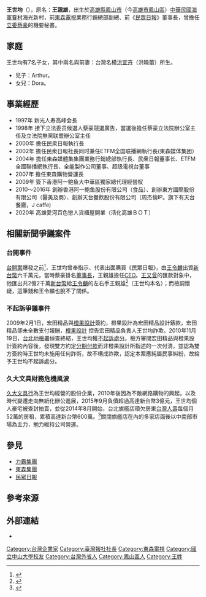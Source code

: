 {{Expand |time=2007-11-04T19:22:50+00:00 }}
{{Infobox Officeholder
| 圖像 = 
| 圖像大小 = 
| 圖像說明 = 
| 職務1 = 
| 就任日期1 = 
| 卸任日期1 = 
| 姓名 = 王世均
| 本名 = 
| 字 = 
| 號 = 
| 其他姓名 = 王親雄/王世均/王世騰
| 性別 = 男
| 籍貫 = 
| 出生日期 = {{Birth_date_and_age|1970|9|9}}
| 出生地點 = {{TWN}}[[高雄縣|高雄縣]][[鳳山區|鳳山市]]<br>（今[[高雄市|高雄市]][[鳳山區|鳳山區]]）<br>[[中華民國海軍|中華民國海軍]][[眷村|眷村]]海光新村
| 逝世日期 = 
| 逝世地點 = 
| 居處 = 
| 安葬地點 = 
| 政黨 = 
| 職業 = 
| 專業 = 
| 父母 = 
| 配偶 = {{marriage|[[洪宜卉|洪宜卉]]（洪曉蕾）|2006|July 29, 2016|reason=divorced}}
| 伴侶 = 
| 子女 = 女兒：Dora<br>兒子：王宗禮（Arthur）
| 親屬 = 
| 國籍 = {{ROC}}
| 宗教信仰 = 
| 學歷 = 
| 母校 = 
| 網站 = 
| 簽名 = 
| 著作 = 
| educate = *上海復旦大學EMBA畢業
| past = * 前《立法委員蔡豪》國會辦公室主任
* 前《民眾日報》執行長、董事長
* 前《東森電視》業務總部執行長
* 前《東森購物》營運長
*《東森房屋》董事
*《東森網紅公司》 總經理
*《東森直銷電商》業務執行長
*《香港阿一鮑魚》執行長
*《東森ETTODAY》執行董事
}}
'''王世均'''（{{bd|1970年|9月9日}}），原名：'''王親雄'''，出生於[[高雄縣|高雄縣]][[鳳山區|鳳山市]]（今[[高雄市|高雄市]][[鳳山區|鳳山區]]）[[中華民國海軍|中華民國海軍]][[眷村|眷村]]海光新村，前[[東森電視|東森電視]]業務行銷總部副總、前《[[民眾日報|民眾日報]]》董事長，曾擔任[[立委|立委]][[蔡豪|蔡豪]]的機要秘書。

==家庭==
王世均有7名子女，其中兩名與前妻：台灣名模[[洪宜卉|洪宜卉]]（洪曉蕾）所生。
*兒子：Arthur。
*女兒：Dora。

==事業經歷==
*1997年 新光人寿高峰会長
*1998年 接下立法委员候選人蔡豪競選廣告，當選後擔任蔡豪立法院辦公室主任及立法院無黨联盟辦公室主任
*2000年 擔任民衆日報執行長
*2002年 擔任民衆日報社長同时兼任ETFM全国联播網執行長(東森媒体集团）
*2004年 擔任東森媒體集集團業務行銷總部執行長、民衆日報董事长、ETFM全國聯播網執行長、全能製作公司董事、超级電視台董事
*2007年 擔任東森購物營運長
*2009年 簽下香港阿一鲍鱼大中華區獨家總代理經營杈
*2010～2016年 創辦香港阿一鲍鱼股份有限公司（食品）、創辦東方國際股份有限公司（醫美及商）、創辦天台餐飲股份有限公司（周杰倫IP。旗下有天台餐廳，J caffe)
*2020年 高雄愛河百色戀人貨櫃屋開業（活化高雄ＢＯＴ）

== 相關新聞爭議案件 ==

===台開事件===
[[台開案|台開案]]爆發之前<ref>{{cite web |url=http://www.libertytimes.com.tw/2001/new/jan/5/today-c1.htm |title=檢方以錢找人 台開案案情急轉直下 |publisher=自由電子報 |date=2001-01-05 |accessdate=2009-12-28 |deadurl=yes |archiveurl=https://web.archive.org/web/20100630060749/http://www.libertytimes.com.tw/2001/new/jan/5/today-c1.htm |archivedate=2010年6月30日 }}</ref>，王世均曾奉指示、代表出面購買《民眾日報》，由[[王令麟|王令麟]]出資[[新台幣|新台幣]]六千萬元，當時蔡豪掛名[[董事長|董事長]]，王親雄擔任[[CEO|CEO]]。[[王又曾|王又曾]]的匯款對象中，他匯出共2億2千萬[[新台幣|新台幣]]給[[王令麟|王令麟]]的左右手王親雄<ref>{{cite news| language =zh-hans| author =| authors =劉建宏、張志琴、潘裕宗、陳韋成| url =http://magazine.sina.com/chinatimesweekly/1574/2008-04-22/ba51551.shtml| title =力霸王家脫產裝窮住豪宅| work =| publisher =時報周刊| pages =| date =2008-04-22| accessdate =2010-04-25| deadurl =yes| archiveurl =https://web.archive.org/web/20081012191920/http://magazine.sina.com/chinatimesweekly/1574/2008-04-22/ba51551.shtml| archivedate =2008-10-12}}</ref>（王世均本名）；而檢調懷疑，這筆錢和王令麟也脫不了關係。


===不起訴爭議事件===
2009年2月1日，宏田精品與[[橙果設計|橙果設計]]簽約，橙果設計為宏田精品設計錶款，宏田精品卻未全數支付報酬，[[橙果設計|橙果設計]] 控告宏田精品負責人王世均詐欺。2010年11月19日，[[台北地檢署|台北地檢署]]偵查終結，王世均獲[[不起訴處分|不起訴處分]]。檢方審閱宏田精品與橙果設計簽約內容後，發現雙方約定[[分期付款|分期付款]]而非橙果設計所指述的一次付清，並認為雙方簽約時王世均未施用任何詐術，故不構成詐欺，認定本案應純屬民事糾紛，故給予王世均不起訴處分。



===久大文具財務危機風波===
[[久大文具行|久大文具行]]為王世均經營的股份企業，2010年後因為不敵網路購物的興起，以及時代變遷走向無紙化辦公進展，2015年9月負債超過高達新台幣3億元，王世均個人豪宅被查封拍賣，並從2014年8月開始，台北旗艦店積欠房東[[台灣人壽|台灣人壽]]每個月52萬的房租，累積高達新台幣600萬。<ref>{{Cite web |url=https://tw.news.yahoo.com/%E7%8E%8B%E4%B8%96%E5%9D%87%E7%B6%93%E7%87%9F%E4%B8%8D%E5%96%84-%E4%B9%85%E5%A4%A7%E6%96%87%E5%85%B7-%E6%97%97%E8%89%A6%E5%BA%97%E7%86%84%E7%87%88-101534628--finance.html |title=王世均經營不佳 「久大文具」旗艦店倒閉 |publisher=民視新聞台|date=2015-09-07|accessdate=2017-08-28 |archive-date=2017-08-28 |archive-url=https://web.archive.org/web/20170828234047/https://tw.news.yahoo.com/%E7%8E%8B%E4%B8%96%E5%9D%87%E7%B6%93%E7%87%9F%E4%B8%8D%E5%96%84-%E4%B9%85%E5%A4%A7%E6%96%87%E5%85%B7-%E6%97%97%E8%89%A6%E5%BA%97%E7%86%84%E7%87%88-101534628--finance.html |dead-url=no }}</ref>關閉旗艦店在內的多家店面後以中南部市場為主力，勉力維持公司營運。

== 參見 ==
*[[力霸集團|力霸集團]]
*[[東森集團|東森集團]]
*[[民眾日報|民眾日報]]

==參考來源==
{{Reflist|2}}

==外部連結==
*{{facebook|people/王世均/100006504254279|王世均}}

[[Category:台灣企業家|Category:台灣企業家]]
[[Category:臺灣報社社長|Category:臺灣報社社長]]
[[Category:東森電視|Category:東森電視]]
[[Category:國立中山大學校友|Category:國立中山大學校友]]
[[Category:台灣外省人|Category:台灣外省人]]
[[Category:鳳山區人|Category:鳳山區人]]
[[Category:王姓|Category:王姓]]